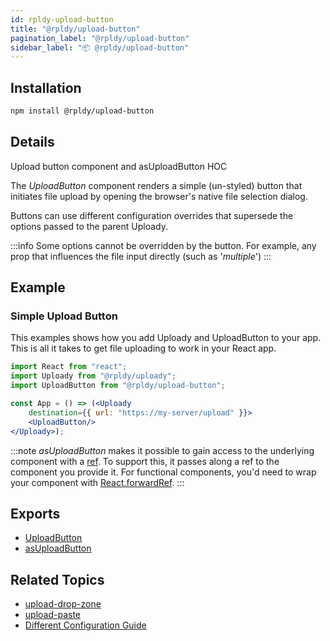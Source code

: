 ```yaml
---
id: rpldy-upload-button
title: "@rpldy/upload-button"
pagination_label: "@rpldy/upload-button"
sidebar_label: "📦 @rpldy/upload-button"
---
```


## Installation

```bash npm2yarn
npm install @rpldy/upload-button
```

## Details

Upload button component and asUploadButton HOC

The _UploadButton_ component renders a simple (un-styled) button that initiates file upload by opening the browser's native file selection dialog.

Buttons can use different configuration overrides that supersede the options passed to the parent Uploady.

:::info
Some options cannot be overridden by the button. For example, any prop that influences the file input directly (such as '_multiple_')
:::

## Example

### Simple Upload Button

This examples shows how you add Uploady and UploadButton to your app.
This is all it takes to get file uploading to work in your React app.

```jsx
import React from "react";
import Uploady from "@rpldy/uploady";
import UploadButton from "@rpldy/upload-button";

const App = () => (<Uploady
    destination={{ url: "https://my-server/upload" }}>
    <UploadButton/>
</Uploady>);
```


:::note
_asUploadButton_ makes it possible to gain access to the underlying component with a [ref](https://reactjs.org/docs/refs-and-the-dom.html).
To support this, it passes along a ref to the component you provide it. For functional components,
you'd need to wrap your component with [React.forwardRef](https://reactjs.org/docs/react-api.html#reactforwardref).
:::

## Exports

* [UploadButton](../api/components/uploadButton)
* [asUploadButton](../api/hocs/asUploadButton)

## Related Topics

* [upload-drop-zone](rpldy-upload-drop-zone)
* [upload-paste](rpldy-upload-paste)
* [Different Configuration Guide](../guides/DifferentConfiguration)
